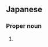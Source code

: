 ==Japanese==
{{ja-kanjitab|なが|やま|yomi=k}}

===Proper noun===
{{ja-pos|ながやま|proper}}

# {{surname|lang=ja|sort=ながやま}}